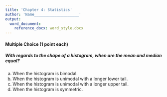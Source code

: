 ```yaml
---
title: 'Chapter 4: Statistics'
author: 'Name____________________'
output: 
  word_document:
    reference_docx: word_style.docx
---
```

<style>
  .pagebreak { page-break-before: always; }
</style>

#### Multiple Choice (1 point each)

##### With regards to the shape of a histogram, when are the mean and median equal?
	
a.	When the histogram is bimodal.
b.	When the histogram is unimodal with a longer lower tail.
c.	When the histogram is unimodal with a longer upper tail.
d.	When the histogram is symmetric. <ANSWER>





